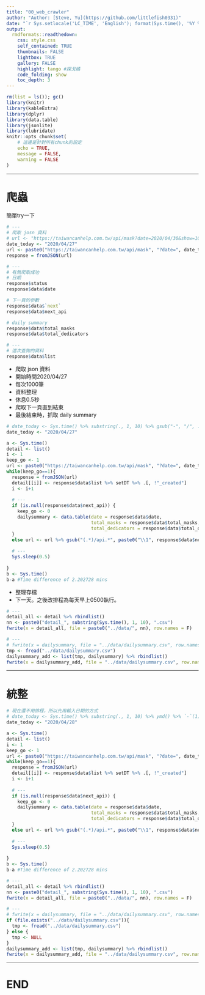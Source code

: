 ```yaml
---
title: "00_web_crawler"
author: "Author: [Steve, Yu](https://github.com/littlefish0331)"
date: "`r Sys.setlocale('LC_TIME', 'English'); format(Sys.time(), '%Y %b %d %a, %H:%M:%S')`" 
output:
  rmdformats::readthedown:
    css: style.css
    self_contained: TRUE
    thumbnails: FALSE
    lightbox: TRUE
    gallery: FALSE
    highlight: tango #探戈橘
    code_folding: show
    toc_depth: 3
---
```


```r
rm(list = ls()); gc()
library(knitr)
library(kableExtra)
library(dplyr)
library(data.table)
library(jsonlite)
library(lubridate)
knitr::opts_chunk$set(
	# 這邊是針對所有chunk的設定
	echo = TRUE,
	message = FALSE,
	warning = FALSE
)
```

---

# 爬蟲

簡單try一下

```r
# ---
# 爬取 josn 資料
# url <- "https://taiwancanhelp.com.tw/api/mask?date=2020/04/30&show=10000&next=5eac481be4b003bc78156fd8"
date_today <- "2020/04/27"
url <- paste0("https://taiwancanhelp.com.tw/api/mask", "?date=", date_today, "&show=1000")
response = fromJSON(url)

# ---
# 有無爬取成功
# 日期
response$status
response$data$date

# 下一頁的參數
response$data$`next`
response$data$next_api

# daily summary
response$data$total_masks
response$data$total_dedicators

# ---
# 這次查詢的資料
response$data$list
```

- 爬取 json 資料
- 開始時間2020/04/27
- 每次1000筆
- 資料整理
- 休息0.5秒
- 爬取下一頁直到結束
- 最後結束時，抓取 daily summary

```r
# date_today <- Sys.time() %>% substring(., 1, 10) %>% gsub("-", "/", .)
date_today <- "2020/04/27"

a <- Sys.time()
detail <- list()
i <- 1
keep_go <- 1
url <- paste0("https://taiwancanhelp.com.tw/api/mask", "?date=", date_today, "&show=1000")
while(keep_go==1){
  response = fromJSON(url)
  detail[[i]] <- response$data$list %>% setDT %>% .[, !"_created"]
  i <- i+1
  
  # ---
  if (is.null(response$data$next_api)) {
    keep_go <- 0
    dailysummary <- data.table(date = response$data$date, 
                               total_masks = response$data$total_masks, 
                               total_dedicators = response$data$total_dedicators)
  }
  else url <- url %>% gsub("(.*)/api.*", paste0("\\1", response$data$next_api), .)
  
  # ---
  Sys.sleep(0.5)
  
}
b <- Sys.time()
b-a #Time difference of 2.202728 mins
```

- 整理存檔
- 下一天。之後改排程為每天早上0500執行。

```r
# ---
detail_all <- detail %>% rbindlist()
nn <- paste0("detail_", substring(Sys.time(), 1, 10), ".csv")
fwrite(x = detail_all, file = paste0("../data/", nn), row.names = F)

# ---
# fwrite(x = dailysummary, file = "../data/dailysummary.csv", row.names = F, append = T)
tmp <- fread("../data/dailysummary.csv")
dailysummary_add <- list(tmp, dailysummary) %>% rbindlist()
fwrite(x = dailysummary_add, file = "../data/dailysummary.csv", row.names = F)
```

---

# 統整

```r
# 現在還不用排程，所以先用輸入日期的方式
# date_today <- Sys.time() %>% substring(., 1, 10) %>% ymd() %>% `-`(1) %>% gsub("-", "/", .)
date_today <- "2020/04/28"

a <- Sys.time()
detail <- list()
i <- 1
keep_go <- 1
url <- paste0("https://taiwancanhelp.com.tw/api/mask", "?date=", date_today, "&show=1000")
while(keep_go==1){
  response = fromJSON(url)
  detail[[i]] <- response$data$list %>% setDT %>% .[, !"_created"]
  i <- i+1
  
  # ---
  if (is.null(response$data$next_api)) {
    keep_go <- 0
    dailysummary <- data.table(date = response$data$date, 
                               total_masks = response$data$total_masks, 
                               total_dedicators = response$data$total_dedicators)
  }
  else url <- url %>% gsub("(.*)/api.*", paste0("\\1", response$data$next_api), .)
  
  # ---
  Sys.sleep(0.5)
  
}
b <- Sys.time()
b-a #Time difference of 2.202728 mins

# ---
detail_all <- detail %>% rbindlist()
nn <- paste0("detail_", substring(Sys.time(), 1, 10), ".csv")
fwrite(x = detail_all, file = paste0("../data/", nn), row.names = F)

# ---
# fwrite(x = dailysummary, file = "../data/dailysummary.csv", row.names = F, append = T)
if (file.exists("../data/dailysummary.csv")){
  tmp <- fread("../data/dailysummary.csv")
} else {
  tmp <- NULL
}
dailysummary_add <- list(tmp, dailysummary) %>% rbindlist()
fwrite(x = dailysummary_add, file = "../data/dailysummary.csv", row.names = F)
```


---

# END


